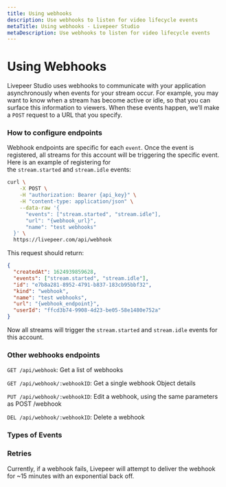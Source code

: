 ```yaml
---
title: Using webhooks
description: Use webhooks to listen for video lifecycle events
metaTitle: Using webhooks - Livepeer Studio
metaDescription: Use webhooks to listen for video lifecycle events
---
```


# **Using Webhooks**

Livepeer Studio uses webhooks to communicate with your application
asynchronously when events for your stream occur. For example, you may want to
know when a stream has become active or idle, so that you can surface this
information to viewers. When these events happen, we’ll make a `POST` request to
a URL that you specify.

### How to configure endpoints

Webhook endpoints are specific for each `event`. Once the event is registered,
all streams for this account will be triggering the specific event. Here is an
example of registering for the `stream.started` and `stream.idle` events:

```bash
curl \
    -X POST \
    -H "authorization: Bearer {api_key}" \
    -H "content-type: application/json" \
    --data-raw '{
      "events": ["stream.started", "stream.idle"],
      "url": "{webhook_url}",
      "name": "test webhooks"
  }' \
  https://livepeer.com/api/webhook
```

This request should return:

```json
{
  "createdAt": 1624939859628,
  "events": ["stream.started", "stream.idle"],
  "id": "e7b8a281-8952-4791-b837-183cb95bbf32",
  "kind": "webhook",
  "name": "test webhooks",
  "url": "{webhook_endpoint}",
  "userId": "ffcd3b74-9908-4d23-be05-58e1480e752a"
}
```

Now all streams will trigger the `stream.started` and `stream.idle` events for
this account.

### Other webhooks endpoints

`GET /api/webhook`: Get a list of webhooks

`GET /api/webhook/:webhookID`: Get a single webhook Object details

`PUT /api/webhook/:webhookID`: Edit a webhook, using the same parameters as POST
/webhook

`DEL /api/webhook/:webhookID`: Delete a webhook

### Types of Events

<Table
  data={[
    {
      name: "stream.started",
      description:
        "The parent stream object's isActive value is marked as true and the .m3u8 HLS URL works",
    },
    {
      name: "stream.idle",
      description:
        "The parent stream object's isActive value should be marked as false and the .m3u8 HLS URL no longer works",
    },
    {
      name: "recording.ready",
      description: "This fires when a recording is ready to be downloaded",
    },
    {
      name: "recording.started",
      description: "This fires when recording has started on an active stream",
    },
    {
      name: "recording.waiting",
      description:
        "This fires after a stream with recording on has concluded and is not yet ready to be downloaded. Typically it takes 5 minutes for recordings to be ready for download.",
    },
    {
      name: "multistream.connected",
      description:
        "This fires when we've successfully connected to the multistream target",
    },
    {
      name: "multistream.error",
      description:
        "This fires when we've encountered an error either while attempting to connect to the third party streaming service or while broadcasting.",
    },
    {
      name: "multistream.disconnected",
      description:
        "This fires when we are no longer sending video to the multistream target.",
    },
  ]}
/>

### Retries

Currently, if a webhook fails, Livepeer will attempt to deliver the webhook for
~15 minutes with an exponential back off.
